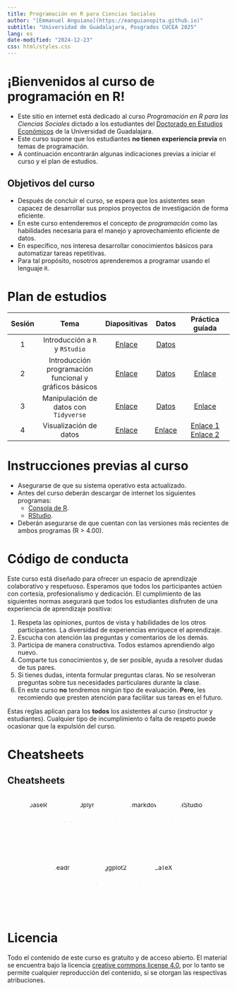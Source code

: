 ```yaml
---
title: Programación en R para Ciencias Sociales
author: "[Emmanuel Anguiano](https://eanguianopita.github.io)"
subtitle: "Universidad de Guadalajara, Posgrados CUCEA 2025"
lang: es
date-modified: "2024-12-23"
css: html/styles.css
---
```


# ¡Bienvenidos al curso de programación en R!

* Este sitio en internet está dedicado al curso _Programación en R para las Ciencias Sociales_ dictado a los estudiantes del [Doctorado en Estudios Económicos](https://deec.cucea.udg.mx/) de la Universidad de Guadalajara.
* Este curso supone que los estudiantes **no tienen experiencia previa** en temas de programación. 
* A continuación encontrarán algunas indicaciones previas a iniciar el curso y el plan de estudios. 


## Objetivos del curso

* Después de concluir el curso, se espera que los asistentes sean capacez de desarrollar sus propios proyectos de investigación de forma eficiente. 
* En este curso entenderemos el concepto de *programación* como las habilidades necesaria para el manejo y aprovechamiento eficiente de datos.
* En específico, nos interesa desarrollar conocimientos básicos para automatizar tareas repetitivas. 
* Para tal propósito, nosotros aprenderemos a programar usando el lenguaje `R`.


# Plan de estudios

| Sesión | Tema                | Diapositivas | Datos | Práctica guíada |
|:------:|:-------------------:|:------------:|:-----:|:---------------:|
| 1      |Introducción a `R` y `RStudio` | [Enlace](https://eanguianopita.github.io/docs/curso_R/Slides/01-Intro_R_noanswers.html){target="_blank"}     |[Datos](https://eanguianopita.github.io/docs/curso_R/Datos/IMDB.csv)|
| 2   | Introducción programación funcional y gráficos básicos |  [Enlace](https://eanguianopita.github.io/docs/curso_R/Slides/02-Estructura_control_noanswers.html) | [Datos](https://eanguianopita.github.io/docs/curso_R/Datos/PIBE_2020-2023.csv) | [Enlace](https://eanguianopita.github.io/docs/curso_R/Slides/Ejercicios_Graficas_R_base.html) |
| 3  | Manipulación de datos con `Tidyverse` | [Enlace](https://eanguianopita.github.io/docs/curso_R/Slides/03-Manipulacion_datos_tidyverse_noanswers.html)| [Datos](https://eanguianopita.github.io/docs/curso_R/Datos/Tidyverse.zip) | [Enlace](https://eanguianopita.github.io/docs/curso_R/Slides/3_1_Ejercicios_tidyverse.html)|
4       | Visualización de datos| [Enlace]() | [Enlace]() | [Enlace 1](https://eanguianopita.github.io/docs/curso_R/Slides/Ejercicio_manipulación_dplyr.html) <br> [Enlace 2]()| 

# Instrucciones previas al curso

* Asegurarse de que su sistema operativo esta actualizado. 
* Antes del curso deberán descargar de internet los siguientes programas: 
  - [Consola de R](https://cran.r-project.org/).
  - [RStudio](https://posit.co/download/rstudio-desktop/). 
  
* Deberán asegurarse de que cuentan con las versiones más recientes de ambos programas (R > 4.00). 

# Código de conducta 

Este curso está diseñado para ofrecer un espacio de aprendizaje colaborativo y respetuoso. Esperamos que todos los participantes actúen con cortesía, profesionalismo y dedicación. El cumplimiento de las siguientes normas asegurará que todos los estudiantes disfruten de una experiencia de aprendizaje positiva:

1. Respeta las opiniones, puntos de vista y habilidades de los otros participantes. La diversidad de experiencias enriquece el aprendizaje. 
2. Escucha con atención las preguntas y comentarios de los demás. 
3. Participa de manera constructiva. Todos estamos aprendiendo algo nuevo. 
4. Comparte tus conocimientos y, de ser posible, ayuda a resolver dudas de tus pares. 
5. Si tienes dudas, intenta formular preguntas claras. No se resolveran preguntas sobre tus necesidades particulares durante la clase. 
6. En este curso **no** tendremos ningún tipo de evaluación. **Pero**, les recomiendo que presten atención para facilitar sus tareas en el futuro. 

Estas reglas aplican para los **todos** los asistentes al curso (instructor y estudiantes). Cualquier tipo de incumplimiento o falta de respeto puede ocasionar que la expulsión del curso. 


# Cheatsheets 
## Cheatsheets

<div style="display: flex; justify-content: center; align-items: center; flex-wrap: wrap; gap: 1em;">

  <a href="https://eanguianopita.github.io/docs/cheatsheets/baser.pdf" target="_blank">
    <img src="https://eanguianopita.github.io/docs/img/rbase_badge.png" alt="baseR" style="width: 100px; height: 100px; clip-path: polygon(25% 6.7%, 75% 6.7%, 100% 50%, 75% 93.3%, 25% 93.3%, 0% 50%);">
  </a>

  <a href="https://link-to-dplyr-cheatsheet.com" target="_blank">
    <img src="https://your-image-host/dplyr.png" alt="dplyr" style="width: 100px; height: 100px; clip-path: polygon(25% 6.7%, 75% 6.7%, 100% 50%, 75% 93.3%, 25% 93.3%, 0% 50%);">
  </a>

  <a href="https://link-to-rmarkdown-cheatsheet.com" target="_blank">
    <img src="https://your-image-host/rmarkdown.png" alt="rmarkdown" style="width: 100px; height: 100px; clip-path: polygon(25% 6.7%, 75% 6.7%, 100% 50%, 75% 93.3%, 25% 93.3%, 0% 50%);">
  </a>

  <a href="https://link-to-rstudio-cheatsheet.com" target="_blank">
    <img src="https://your-image-host/rstudio.png" alt="RStudio" style="width: 100px; height: 100px; clip-path: polygon(25% 6.7%, 75% 6.7%, 100% 50%, 75% 93.3%, 25% 93.3%, 0% 50%);">
  </a>

  <a href="https://link-to-readr-cheatsheet.com" target="_blank">
    <img src="https://your-image-host/readr.png" alt="readr" style="width: 100px; height: 100px; clip-path: polygon(25% 6.7%, 75% 6.7%, 100% 50%, 75% 93.3%, 25% 93.3%, 0% 50%);">
  </a>

  <a href="https://link-to-ggplot2-cheatsheet.com" target="_blank">
    <img src="https://your-image-host/ggplot2.png" alt="ggplot2" style="width: 100px; height: 100px; clip-path: polygon(25% 6.7%, 75% 6.7%, 100% 50%, 75% 93.3%, 25% 93.3%, 0% 50%);">
  </a>

  <a href="https://link-to-latex-cheatsheet.com" target="_blank">
    <img src="https://your-image-host/latex.png" alt="LaTeX" style="width: 100px; height: 100px; clip-path: polygon(25% 6.7%, 75% 6.7%, 100% 50%, 75% 93.3%, 25% 93.3%, 0% 50%);">
  </a>

</div>



# Licencia

Todo el contenido de este curso es gratuito y de acceso abierto. El material se encuentra bajo la licencia  [creative commons license 4.0](https://creativecommons.org/licenses/by/4.0/), por lo tanto se permite cualquier reproducción del contenido, si se otorgan las respectivas atribuciones. 